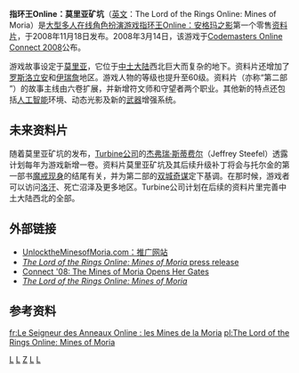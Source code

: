 {{noteTA
|G1=LR
|1=zh-cn:指环王; zh-hk:魔戒; zh-tw:魔戒;
}}
{{Infobox VG
| title        = 指环王Online：莫里亚矿坑
| image = File:LOTR Mines of Moria.jpg
| developer    = [[Turbine公司|Turbine公司]]
| publisher    = [[Turbine公司|Turbine公司]]<br>[[Midway_Games|Midway Games]]<br>[[Codemasters|Codemasters]]<br>[[光通通信发展有限公司|光通通信发展有限公司]]
| distributor  = [[Warner_Bros._Interactive_Entertainment|Warner Bros. Interactive Entertainment]]<ref>{{cite web | title = Turbine Announces Distribution Partnership with Warner Bros. Interactive Entertainment for the Lord of the Rings Online: Mines of Moria | work = Turbine Press Release | url = http://www.turbine.com/news/5-press/63-turbine-announces-distribution-partnership-with-warner-bros-interactive-entertainment-for-the-lord-of-the-rings-online-mines-of-moria-.html | accessdate = 2008-10-20 | date = 2008-07-30 | deadurl = yes | archiveurl = https://web.archive.org/web/20081119035327/http://www.turbine.com/news/5-press/63-turbine-announces-distribution-partnership-with-warner-bros-interactive-entertainment-for-the-lord-of-the-rings-online-mines-of-moria-.html | archivedate = 2008-11-19 }}</ref>
| composer     = [[Chance_Thomas|Chance Thomas]]
| engine       = Turbine G3
| released     = 2008年11月18日
| genre        = [[MMORPG|MMORPG]]
| modes        = [[多人游戏|多人游戏]]
| platforms    = [[Microsoft_Windows|Microsoft Windows]]
}}
'''指环王Online：莫里亚矿坑'''（[[英文|英文]]：The Lord of the Rings Online: Mines of Moria）是[[大型多人在线角色扮演游戏|大型多人在线角色扮演游戏]][[指环王Online：安格玛之影|指环王Online：安格玛之影]]第一个零售[[资料片|资料片]]，于2008年11月18日发布。2008年3月14日，该游戏于[http://www.codemasters.co.uk/connect/information.php Codemasters Online Connect 2008]{{dead link|date=2017年12月 |bot=InternetArchiveBot |fix-attempted=yes }}公布。

游戏故事设定于[[莫里亚|莫里亚]]，它位于[[中土大陆|中土大陆]]西北巨大而复杂的地下。资料片还增加了[[罗斯洛立安|罗斯洛立安]]和[[伊瑞詹|伊瑞詹]]地区。游戏人物的等级也提升至60级。资料片（亦称“第二部 ”）的故事主线由六卷扩展，并新增符文师和守望者两个职业。其他新的特点还包括[[人工智能|人工智能]]环境、动态光影及新的[[武器|武器]]增强系统。

==未来资料片==
随着莫里亚矿坑的发布，[[Turbine公司|Turbine公司]]的[[杰弗瑞·斯蒂费尔|杰弗瑞·斯蒂费尔]]（Jeffrey Steefel）透露计划每年为游戏新增一卷。资料片莫里亚矿坑及其后续升级补丁将会与托尔金的第一部书[[魔戒现身|魔戒现身]]的结尾有关，并为第二部的[[双城奇谋|双城奇谋]]定下基调。在那时候，游戏者可以访问[[洛汗|洛汗]]、死亡沼泽及更多地区。Turbine公司计划在后续的资料片里完善中土大陆西北的全部。

==外部链接==
*[https://archive.is/20080409212217/http://www.unlocktheminesofmoria.com/ UnlocktheMinesofMoria.com：推广网站]
*[https://web.archive.org/web/20081003120615/http://www.lotro.com/article/514 ''The Lord of the Rings Online: Mines of Moria'' press release]
*[http://www.mmorpg.com/gamelist.cfm/gameId/45/setview/features/loadFeature/1831 Connect '08: The Mines of Moria Opens Her Gates] {{Wayback|url=http://www.mmorpg.com/gamelist.cfm/gameId/45/setview/features/loadFeature/1831 |date=20120210045405 }}
*[http://pc.ign.com/objects/142/14241090.html ''The Lord of the Rings Online: Mines of Moria''] {{Wayback|url=http://pc.ign.com/objects/142/14241090.html |date=20120129063337 }}


==参考资料==
{{Reflist}}


[[Category:大型多人在线角色扮演游戏|L]]
[[Category:魔戒改編作品|L]]
[[Category:Games_for_Windows认证游戏|Z]]
[[Category:Codemasters遊戲|L]]
[[Category:中土大陸背景電子遊戲|L]]

[[fr:Le_Seigneur_des_Anneaux_Online_:_les_Mines_de_la_Moria|fr:Le Seigneur des Anneaux Online : les Mines de la Moria]]
[[pl:The_Lord_of_the_Rings_Online:_Mines_of_Moria|pl:The Lord of the Rings Online: Mines of Moria]]